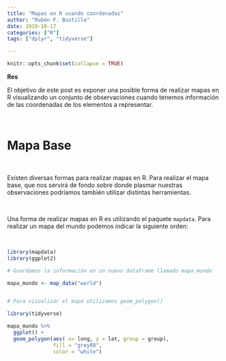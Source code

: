 ```yaml
---
title: "Mapas en R usando coordenadas"
author: "Rubén F. Bustillo"
date: 2019-10-17
categories: ["R"]
tags: ["dplyr", "tidyverse"]

---
```



```r
knitr::opts_chunk$set(collapse = TRUE)
```

**Res**

El objetivo de este post es exponer una posible forma de realizar mapas en R visualizando un conjunto de observaciones cuando tenemos información de las coordenadas de los elementos a representar. 

\


# Mapa Base

\

Existen diversas formas para realizar mapas en R. Para realizar el mapa base, que nos servirá de fondo sobre donde plasmar nuestras observaciones podríamos también utilizar distintas herramientas. 

\

Una forma de realizar mapas en R es utilizando el paquete `mapdata`. Para realizar un mapa del mundo podemos indicar la siguiente orden:

\

```r

library(mapdata)
library(ggplot2)

# Guardamos la información en un nuevo dataframe llamado mapa_mundo

mapa_mundo <- map_data("world")


# Para visualizar el mapa utilizamos geom_polygon() 

library(tidyverse)

mapa_mundo %>%
  ggplot() +
  geom_polygon(aes( x= long, y = lat, group = group),
               fill = "grey80",
               color = "white")

```

